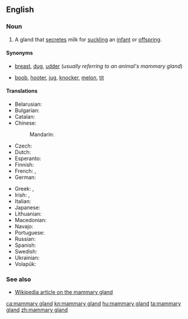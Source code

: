 ==English==
{{wikipedia}}

===Noun===
{{en-noun|head=[[mammary]] [[gland]]}}

# {{context|anatomy|lang=en}} A gland that [[secrete]]s milk for [[suckle|suckling]] an [[infant]] or [[offspring]].

====Synonyms====
* {{sense|standard}} [[breast]], [[dug]], [[udder]] (''usually referring to an animal's mammary gland'')
* {{sense|somewhat taboo slang, usually used of a woman's mammary gland}} [[boob]], [[hooter]], [[jug]], [[knocker]], [[melon]], [[tit]]<!--add more if you can think of any-->

====Translations====
{{trans-top|milk-secreting gland}}
* Belarusian: {{t|be|малочная жалеза|f|tr=malóčnaja žalezá|sc=Cyrl}}
* Bulgarian: {{t|bg|млечна жлеза|f|tr=mléčna žlezá|sc=Cyrl}}
* Catalan: {{t|ca|glàndula mamària|f}}
* Chinese:
*: Mandarin: {{t+|cmn|乳腺|tr=rǔxiàn|sc=Hani}}
* Czech: {{t|cs|mléčná žláza|f}}
* Dutch: {{t+|nl|melkklier|f}}
* Esperanto: {{t|eo|laktoglando}}
* Finnish: {{t+|fi|maitorauhanen}}
* French: {{t|fr|glande mammaire|f}}, {{t+|fr|mamelle|f}}
* German: {{t+|de|Milchdrüse|f}}
{{trans-mid}}
* Greek: {{t|el|μαστικός αδένας|m|sc=Grek}}, {{t|el|μαζικός αδένας|m|sc=Grek}}
* Irish: {{t|ga|faireog bhainne|f}}, {{t|ga|faireog mhamach|f}}
* Italian: {{t|it|ghiandola mammaria|f}}
* Japanese: {{t|ja|乳腺|tr=にゅうせん, nyūsen|sc=Jpan}}
* Lithuanian: {{t|lt|pieno liauka|f}}
* Macedonian: {{t|mk|млечна жлезда|f|tr=mléčna žlézda}}
* Navajo: {{t|nv|abeʼ astseʼ}}
* Portuguese: {{t|pt|glândula mamária|f}}
* Russian: {{t+|ru|молочная железа|f|tr=molóčnaja železá|sc=Cyrl}}
* Spanish: {{t|es|glándula mamaria|f}}
* Swedish: {{t+|sv|mjölkkörtel|c}}
* Ukrainian: {{t|uk|молочна залоза|f|tr=molóčna zalozá|sc=Cyrl}}
* Volapük: {{t+|vo|dög}}
{{trans-bottom}}

===See also===
* [[w:mammary gland|Wikipedia article on the mammary gland]]

[[ca:mammary gland]]
[[kn:mammary gland]]
[[hu:mammary gland]]
[[ta:mammary gland]]
[[zh:mammary gland]]